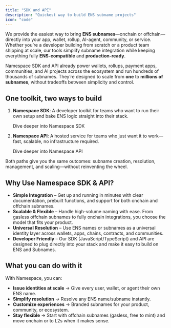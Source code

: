 ```yaml
---
title: "SDK and API"
description: "Quickest way to build ENS subname projects"
icon: "code"
---
```


We provide the easiest way to bring **ENS subnames**—onchain or offchain—directly into your app, wallet, rollup, AI-agent, community, or service. Whether you’re a developer building from scratch or a product team shipping at scale, our tools simplify subname integration while keeping everything fully **ENS-compatible** and **production-ready**.

Namespace SDK and API already power wallets, rollups, payment apps, communities, and AI projects across the ecosystem and run hundreds of thousands of subnames. They’re designed to scale from **one** to **millions of subnames**, without tradeoffs between simplicity and control.

## **One toolkit, two ways to build**

1. **Namespace SDK**: A developer toolkit for teams who want to run their own setup and bake ENS logic straight into their stack.

   <Card title="SDK reference" icon="display-code" horizontal href="developer-guide/sdks/introduction.mdx">
     Dive deeper into Namespace SDK
   </Card>
2. **Namespace API**: A hosted service for teams who just want it to work—fast, scalable, no infrastructure required.

   <Card title="API reference" icon="code-simple" horizontal href="api-reference/introduction.mdx">
     Dive deeper into Namespace API
   </Card>

Both paths give you the same outcomes: subname creation, resolution, management, and scaling—without reinventing the wheel.

## **Why Use Namespace SDK & API?**

- **Simple Integration** – Get up and running in minutes with clear documentation, prebuilt functions, and support for both onchain and offchain subnames.
- **Scalable & Flexible** – Handle high-volume naming with ease. From gasless offchain subnames to fully onchain integrations, you choose the model that fits your product.
- **Universal Resolution** – Use ENS names or subnames as a universal identity layer across wallets, apps, chains, contracts, and communities.
- **Developer Friendly** – Our SDK (JavaScript/TypeScript) and API are designed to plug directly into your stack and make it easy to build on ENS and Subnames.

## **What you can do with it**

With Namespace, you can:

- **Issue identities at scale** → Give every user, wallet, or agent their own ENS name.
- **Simplify resolution** → Resolve any ENS name/subname instantly.
- **Customize experiences** → Branded subnames for your product, community, or ecosystem.
- **Stay flexible** → Start with offchain subnames (gasless, free to mint) and move onchain or to L2s when it makes sense.